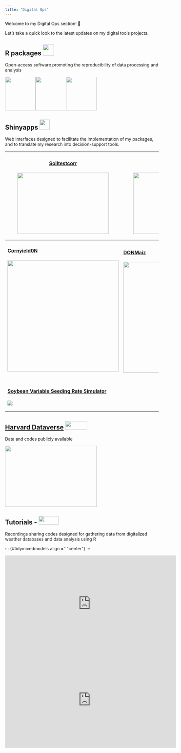 ```yaml
---
title: "Digital Ops"
---
```


Welcome to my Digital Ops section! 👋

Let's take a quick look to the latest updates on my digital tools projects.

## R packages ![](assets/images/R_logo.png){width="36"}

Open-access software promoting the reproducibility of data processing and analysis

[![](assets/images/metrica_logo.png){width="100" height="110"}](https://adriancorrendo.github.io/metrica/)[![](assets/images/soiltestcorr_logo.png){width="100" height="110"}](https://adriancorrendo.github.io/soiltestcorr/)[![](assets/images/xpolaris.png){width="100" height="110"}](https://github.com/cran/XPolaris)

## Shinyapps ![](assets/images/shiny.png){width="33"}

Web interfaces designed to facilitate the implementation of my packages, and to translate my research into decision-support tools.

+-----------------------------------------------------------------------------------------------------------------+----------------------------------------------------------------+
| #### [Soiltestcorr](https://ciampittilab.shinyapps.io/soiltestcorr/)                                            | #### [Metrica](https://ciampittilab.shinyapps.io/metrica/)     |
|                                                                                                                 |                                                                |
| ![](assets/images/shiny_soiltestcorr.png){width="300" height="200"}                                             | ![](assets/images/shiny_metrica.png){width="300" height="200"} |
+=================================================================================================================+================================================================+
| #### [Cornyield0N](https://ciampittilab.shinyapps.io/cornyield0N/)                                              | #### [DONMaiz](https://ciampittilab.shinyapps.io/DONMaiz/)     |
|                                                                                                                 |                                                                |
| ![](images/paste-39B54D97.png){width="364"}                                                                     | ![](images/paste-2E73617F.png){width="363"}                    |
|                                                                                                                 |                                                                |
| ###                                                                                                             |                                                                |
+-----------------------------------------------------------------------------------------------------------------+----------------------------------------------------------------+
| #### [Soybean Variable Seeding Rate Simulator](https://analytics.iasoybeans.com/cool-apps/SoybeanVRSsimulator/) |                                                                |
|                                                                                                                 |                                                                |
| ![](images/paste-2BEEBBAE.png)                                                                                  |                                                                |
+-----------------------------------------------------------------------------------------------------------------+----------------------------------------------------------------+

## [Harvard Dataverse](https://dataverse.harvard.edu/dataverse/adriancorrendo) ![](assets/images/harvard_dataverse_logo.png){width="72" height="28"}

Data and codes publicly available

[<img src="assets/images/harvard_dataverse.png" width="300" height="200"/>](https://dataverse.harvard.edu/dataverse/adriancorrendo)

## Tutorials - ![](assets/images/YouTube_Logo.png){width="66" height="28"}

Recordings sharing codes designed for gathering data from digitalized weather databases and data analysis using R

::: {#tidymixedmodels align =" \"center"}
:::

::: {align="center"}
<iframe width="560" height="315" src="https://www.youtube.com/embed/gJo5XUFtDPk" frameborder="0" allowfullscreen>

</iframe>
:::

::: {align="center"}
<iframe width="560" height="315" src="https://www.youtube.com/embed/sE8VyX2XGII" frameborder="0" allowfullscreen>

</iframe>
:::
